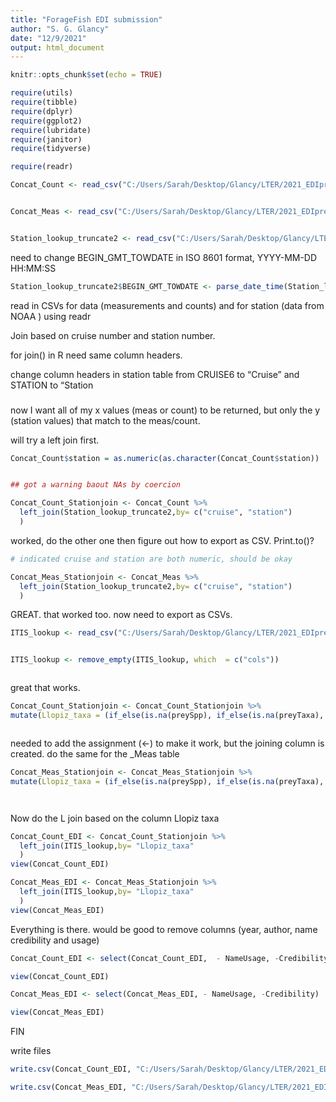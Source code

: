 ---
title: "ForageFish EDI submission"
author: "S. G. Glancy"
date: "12/9/2021"
output: html_document
---

```{r setup, include=FALSE}
knitr::opts_chunk$set(echo = TRUE)
```



```{r}


require(utils)
require(tibble)
require(dplyr)
require(ggplot2)
require(lubridate)
require(janitor)
require(tidyverse)

require(readr)

Concat_Count <- read_csv("C:/Users/Sarah/Desktop/Glancy/LTER/2021_EDIprep/Concat_Count.csv")


Concat_Meas <- read_csv("C:/Users/Sarah/Desktop/Glancy/LTER/2021_EDIprep/Concat_Meas.csv")


Station_lookup_truncate2 <- read_csv("C:/Users/Sarah/Desktop/Glancy/LTER/2021_EDIprep/Station_lookup_truncate2.csv")
```
need to change BEGIN_GMT_TOWDATE in ISO 8601 format, YYYY-MM-DD HH:MM:SS

```{r}

Station_lookup_truncate2$BEGIN_GMT_TOWDATE <- parse_date_time(Station_lookup_truncate2$BEGIN_GMT_TOWDATE, "mdyHM")

```

read in CSVs for data (measurements and counts) and for station (data from NOAA
) using readr

Join based on cruise number and station number. 

for join() in R need same column headers. 

change column headers in station table from CRUISE6 to "Cruise" and STATION to "Station



###

now I want all of my x values (meas or count) to be returned, but only the y (station values) that match to the meas/count. 

will try a left join first. 



```{r}

Concat_Count$station = as.numeric(as.character(Concat_Count$station))


## got a warning baout NAs by coercion

Concat_Count_Stationjoin <- Concat_Count %>%
  left_join(Station_lookup_truncate2,by= c("cruise", "station")
  )

```

worked, do the other one then figure out how to export as CSV. Print.to()?

```{r}


# indicated cruise and station are both numeric, should be okay

Concat_Meas_Stationjoin <- Concat_Meas %>%
  left_join(Station_lookup_truncate2,by= c("cruise", "station")
  )


```

GREAT. that worked too. now need to export as CSVs. 


```{r}
ITIS_lookup <- read_csv("C:/Users/Sarah/Desktop/Glancy/LTER/2021_EDIprep/ITIS_lookup.csv")


ITIS_lookup <- remove_empty(ITIS_lookup, which  = c("cols"))



```

great that works.

```{r}

Concat_Count_Stationjoin <- Concat_Count_Stationjoin %>%
mutate(Llopiz_taxa = (if_else(is.na(preySpp), if_else(is.na(preyTaxa), preyTaxon, preyTaxa), preySpp) ))



```

needed to add the assignment (<-) to make it work, but the joining column is created.  do the same for the _Meas table

```{r}

Concat_Meas_Stationjoin <- Concat_Meas_Stationjoin %>%
mutate(Llopiz_taxa = (if_else(is.na(preySpp), if_else(is.na(preyTaxa), preyTaxon, preyTaxa), preySpp) ))




```

Now do the L join based on the column Llopiz taxa

```{r}
Concat_Count_EDI <- Concat_Count_Stationjoin %>%
  left_join(ITIS_lookup,by= "Llopiz_taxa"
  )
view(Concat_Count_EDI)

Concat_Meas_EDI <- Concat_Meas_Stationjoin %>%
  left_join(ITIS_lookup,by= "Llopiz_taxa"
  )
view(Concat_Meas_EDI)

```

Everything is there. would be good to remove columns (year, author, name credibility and usage)

```{r}
Concat_Count_EDI <- select(Concat_Count_EDI,  - NameUsage, -Credibility)

view(Concat_Count_EDI)

Concat_Meas_EDI <- select(Concat_Meas_EDI, - NameUsage, -Credibility)

view(Concat_Meas_EDI)
```


FIN

write files

```{r}
write.csv(Concat_Count_EDI, "C:/Users/Sarah/Desktop/Glancy/LTER/2021_EDIprep/ForageFish_EDI/Concat_Count_EDI.csv")

write.csv(Concat_Meas_EDI, "C:/Users/Sarah/Desktop/Glancy/LTER/2021_EDIprep/ForageFish_EDI/Concat_Meas_EDI.csv")


```








